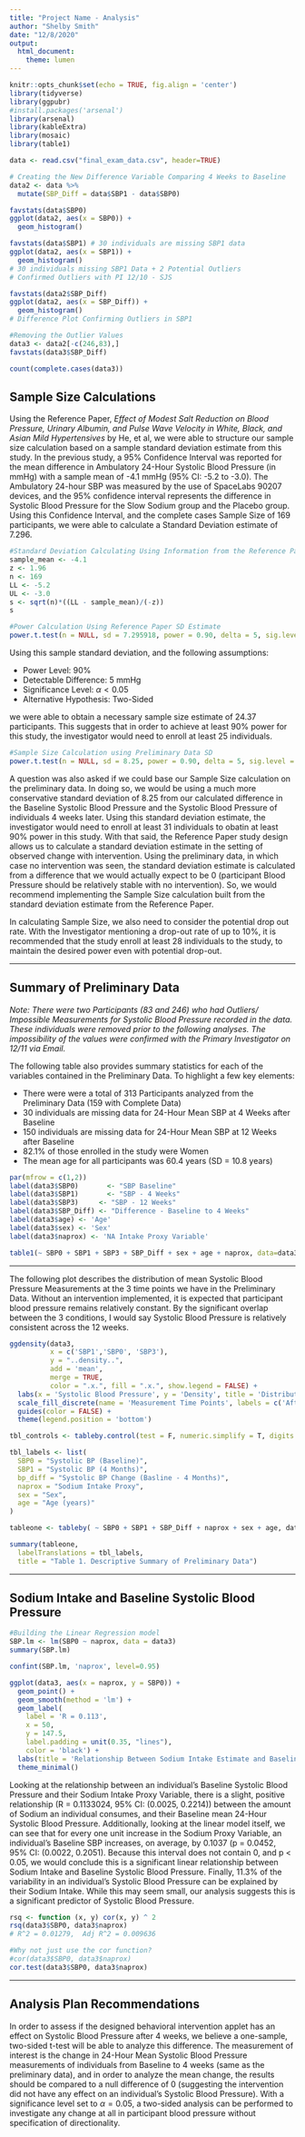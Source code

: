 ```yaml
---
title: "Project Name - Analysis"
author: "Shelby Smith"
date: "12/8/2020"
output: 
  html_document:
    theme: lumen
---
```


```r
knitr::opts_chunk$set(echo = TRUE, fig.align = 'center')
library(tidyverse)
library(ggpubr)
#install.packages('arsenal')
library(arsenal)
library(kableExtra)
library(mosaic)
library(table1)
```

```r
data <- read.csv("final_exam_data.csv", header=TRUE)

# Creating the New Difference Variable Comparing 4 Weeks to Baseline
data2 <- data %>%
  mutate(SBP_Diff = data$SBP1 - data$SBP0)
```

```r
favstats(data$SBP0)
ggplot(data2, aes(x = SBP0)) +
  geom_histogram()
```

```r
favstats(data$SBP1) # 30 individuals are missing SBP1 data
ggplot(data2, aes(x = SBP1)) + 
  geom_histogram()
# 30 individuals missing SBP1 Data + 2 Potential Outliers
# Confirmed Outliers with PI 12/10 - SJS
```

```r
favstats(data2$SBP_Diff)
ggplot(data2, aes(x = SBP_Diff)) +
  geom_histogram()
# Difference Plot Confirming Outliers in SBP1
```

```r
#Removing the Outlier Values
data3 <- data2[-c(246,83),]
favstats(data3$SBP_Diff)

count(complete.cases(data3))
```


## Sample Size Calculations

Using the Reference Paper, *Effect of Modest Salt Reduction on Blood Pressure, Urinary Albumin, and Pulse Wave Velocity in White, Black, and Asian Mild Hypertensives* by He, et al, we were able to structure our sample size calculation based on a sample standard deviation estimate from this study. In the previous study, a 95% Confidence Interval was reported for the mean difference in Ambulatory 24-Hour Systolic Blood Pressure (in mmHg) with a sample mean of -4.1 mmHg (95% CI: -5.2 to -3.0). The Ambulatory 24-hour SBP was measured by the use of SpaceLabs 90207 devices, and the 95% confidence interval represents the difference in Systolic Blood Pressure for the Slow Sodium group and the Placebo group. Using this Confidence Interval, and the complete cases Sample Size of 169 participants, we were able to calculate a Standard Deviation estimate of 7.296. 

```r
#Standard Deviation Calculating Using Information from the Reference Paper
sample_mean <- -4.1
z <- 1.96
n <- 169
LL <- -5.2
UL <- -3.0
s <- sqrt(n)*((LL - sample_mean)/(-z))
s
```


```r
#Power Calculation Using Reference Paper SD Estimate
power.t.test(n = NULL, sd = 7.295918, power = 0.90, delta = 5, sig.level = 0.05, type = 'one.sample', alternative = 'two.sided')
```

Using this sample standard deviation, and the following assumptions:

  - Power Level: 90%
  - Detectable Difference: 5 mmHg
  - Significance Level: $\alpha < 0.05$
  - Alternative Hypothesis: Two-Sided
  
we were able to obtain a necessary sample size estimate of 24.37 participants. This suggests that in order to achieve at least 90% power for this study, the investigator would need to enroll at least 25 individuals. 

```r
#Sample Size Calculation using Preliminary Data SD 
power.t.test(n = NULL, sd = 8.25, power = 0.90, delta = 5, sig.level = 0.05,type = 'one.sample', alternative = 'two.sided' )
```

A question was also asked if we could base our Sample Size calculation on the preliminary data. In doing so, we would be using a much more conservative standard deviation of 8.25 from our calculated difference in the Baseline Systolic Blood Pressure and the Systolic Blood Pressure of individuals 4 weeks later. Using this standard deviation estimate, the investigator would need to enroll at least 31 individuals to obatin at least 90% power in this study. With that said, the Reference Paper study design allows us to calculate a standard deviation estimate in the setting of observed change with intervention. Using the preliminary data, in which case no intervention was seen, the standard deviation estimate is calculated from a difference that we would actually expect to be 0 (participant Blood Pressure should be relatively stable with no intervention). So, we would recommend implementing the Sample Size calculation built from the standard deviation estimate from the Reference Paper.

In calculating Sample Size, we also need to consider the potential drop out rate. With the Investigator mentioning a drop-out rate of up to 10%, it is recommended that the study enroll at least 28 individuals to the study, to maintain the desired power even with potential drop-out. 

---

## Summary of Preliminary Data

*Note: There were two Participants (83 and 246) who had Outliers/ Impossible Measurements for Systolic Blood Pressure recorded in the data. These individuals were removed prior to the following analyses. The impossibility of the values were confirmed with the Primary Investigator on 12/11 via Email. *

The following table also provides summary statistics for each of the variables contained in the Preliminary Data. To highlight a few key elements:

  - There were were a total of 313 Participants analyzed from the Preliminary Data (159 with Complete Data)
  - 30 individuals are missing data for 24-Hour Mean SBP at 4 Weeks after Baseline
  - 150 individuals are missing data for 24-Hour Mean SBP at 12 Weeks after Baseline
  - 82.1% of those enrolled in the study were Women
  - The mean age for all participants was 60.4 years (SD = 10.8 years)

```r
par(mfrow = c(1,2))
label(data3$SBP0)       <- "SBP Baseline"
label(data3$SBP1)       <- "SBP - 4 Weeks"
label(data3$SBP3)     <- "SBP - 12 Weeks"
label(data3$SBP_Diff) <- "Difference - Baseline to 4 Weeks"
label(data3$age) <- 'Age'
label(data3$sex) <- 'Sex'
label(data3$naprox) <- 'NA Intake Proxy Variable'

table1(~ SBP0 + SBP1 + SBP3 + SBP_Diff + sex + age + naprox, data=data3, overall = 'Total Enrolled', topclass="Rtable1-grid Rtable1-shade Rtable1-times", transpose = FALSE)
```

---

The following plot describes the distribution of mean Systolic Blood Pressure Measurements at the 3 time points we have in the Preliminary Data. Without an intervention implemented, it is expected that participant blood pressure remains relatively constant. By the significant overlap between the 3 conditions, I would say Systolic Blood Pressure is relatively consistent across the 12 weeks. 

```r
ggdensity(data3, 
          x = c('SBP1','SBP0', 'SBP3'),
          y = "..density..",
          add = 'mean', 
          merge = TRUE, 
          color = ".x.", fill = ".x.", show.legend = FALSE) +
  labs(x = 'Systolic Blood Pressure', y = 'Density', title = 'Distribution of Systolic BP at Baseline, 4 Weeks & 12 Weeks', subtitle = 'No Intervention', caption  = 'A total of 180 missing data points have been ommitted') + 
  scale_fill_discrete(name = 'Measurement Time Points', labels = c('After 4 Weeks', 'Baseline', 'After 12 Weeks')) +
  guides(color = FALSE) + 
  theme(legend.position = 'bottom')
```

```r
tbl_controls <- tableby.control(test = F, numeric.simplify = T, digits = 2, numeric.stats = c("meansd", "medianq1q3", "range", "Nmiss2"), cat.stats = c("countpct", "Nmiss2"), digits.count = 0, digits.pct = 1, stats.labels = list(meansd = "Mean (SD)", medianq1q3 = "Median (Q1, Q3)", range = "Min - Max", Nmiss2 = "Missing"))

tbl_labels <- list(
  SBP0 = "Systolic BP (Baseline)",
  SBP1 = "Systolic BP (4 Months)",
  bp_diff = "Systolic BP Change (Basline - 4 Months)",
  naprox = "Sodium Intake Proxy",
  sex = "Sex",
  age = "Age (years)"
)

tableone <- tableby( ~ SBP0 + SBP1 + SBP_Diff + naprox + sex + age, data3, control = tbl_controls)

summary(tableone,
  labelTranslations = tbl_labels,
  title = "Table 1. Descriptive Summary of Preliminary Data")
```

---

## Sodium Intake and Baseline Systolic Blood Pressure 
```r
#Building the Linear Regression model
SBP.lm <- lm(SBP0 ~ naprox, data = data3)
summary(SBP.lm)

confint(SBP.lm, 'naprox', level=0.95)
```

```r
ggplot(data3, aes(x = naprox, y = SBP0)) +
  geom_point() +
  geom_smooth(method = 'lm') + 
  geom_label(
    label = 'R = 0.113',
    x = 50,
    y = 147.5,
    label.padding = unit(0.35, "lines"),
    color = 'black') + 
  labs(title = 'Relationship Between Sodium Intake Estimate and Baseline SBP', x = 'Sodium Intake Proxy Variable', y = 'Baseline Systolic Blood Pressure', subtitle = 'Baseline SBPs are Mean 24-Hour Measurements') +
  theme_minimal()
```

Looking at the relationship between an individual's Baseline Systolic Blood Pressure and their Sodium Intake Proxy Variable, there is a slight, positive relationship (R = 0.1133024, 95% CI: (0.0025, 0.2214)) between the amount of Sodium an individual consumes, and their Baseline mean 24-Hour Systolic Blood Pressure. Additionally, looking at the linear model itself, we can see that for every one unit increase in the Sodium Proxy Variable, an individual's Baseline SBP increases, on average, by 0.1037 (p = 0.0452, 95% CI: (0.0022, 0.2051). Because this interval does not contain 0, and p < 0.05, we would conclude this is a significant linear relationship between Sodium Intake and Baseline Systolic Blood Pressure. Finally, 11.3% of the variability in an individual's Systolic Blood Pressure can be explained by their Sodium Intake. While this may seem small, our analysis suggests this is a significant predictor of Systolic Blood Pressure. 

```r
rsq <- function (x, y) cor(x, y) ^ 2
rsq(data3$SBP0, data3$naprox)
# R^2 = 0.01279,  Adj R^2 = 0.009636

```


```r
#Why not just use the cor function?
#cor(data3$SBP0, data3$naprox)
cor.test(data3$SBP0, data3$naprox)
```

---

## Analysis Plan Recommendations 

In order to assess if the designed behavioral intervention applet has an effect on Systolic Blood Pressure after 4 weeks, we believe a one-sample, two-sided t-test will be able to analyze this difference. The measurement of interest is the change in 24-Hour Mean Systolic Blood Pressure measurements of individuals from Baseline to 4 weeks (same as the preliminary data), and in order to analyze the mean change, the results should be compared to a null difference of 0 (suggesting the intervention did not have any effect on an individual's Systolic Blood Pressure). With a significance level set to $\alpha = 0.05$, a two-sided analysis can be performed to investigate any change at all in participant blood pressure without specification of directionality.
